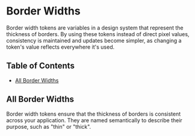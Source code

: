 

<Meta title="Tokens/Border Widths" />

# Border Widths

Border width tokens are variables in a design system that represent the thickness of borders. By using these tokens instead of direct pixel values, consistency is maintained and updates become simpler, as changing a token's value reflects everywhere it's used.

## Table of Contents

-   [All Border Widths](#all-border-widths)

## All Border Widths

Border width tokens ensure that the thickness of borders is consistent across your application. They are named semantically to describe their purpose, such as "thin" or "thick".

<BorderWidthGrid />
